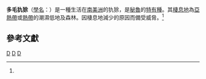 {{Speciesbox
| taxon = Dasypus pilosus
| binomial_authority = ([[Leopold_Fitzinger|Fitzinger]], 1856)
| name = 多毛犰狳<ref name=msw3>{{MSW3 Gardner | pages = 95}}</ref>
| image = Dasypus pilosus2.png
| status = VU
| status_system = iucn3.1
| status_ref = <ref name=iucn>{{IUCN2008 | assessors = Meritt, M., Porini, G., Rylands, A. B. & Members of the IUCN SSC Edentate Specialist Group | year = 2008 | id = 6291 | title = Dasypus pilosus | downloaded = 30 December 2008}}</ref>
| parent_authority = [[卡爾·林奈|Linnaeus]], 1758
| range_map = Hairy Long-nosed Armadillo area.png
| range_map_caption = 多毛犰狳的分佈
}}

'''多毛犰狳'''（[[學名|學名]]：''{{lang|la|Dasypus pilosus}}''）是一種生活在[[南美洲|南美洲]]的犰狳，是[[秘魯|秘魯]]的[[特有種|特有種]]。其[[棲息地|棲息地]]為[[亞熱帶|亞熱帶]]或[[熱帶|熱帶]]的潮濕低地及森林。因棲息地減少的原因而備受威脅。<ref name=iucn/>

==參考文獻==
{{reflist}}

{{Cingulata}}
{{mammal-stub}}
{{Taxonbar}}
[[Category:1856年描述的动物|D]]
[[Category:犰狳屬|D]]
[[Category:南美洲動物|D]]